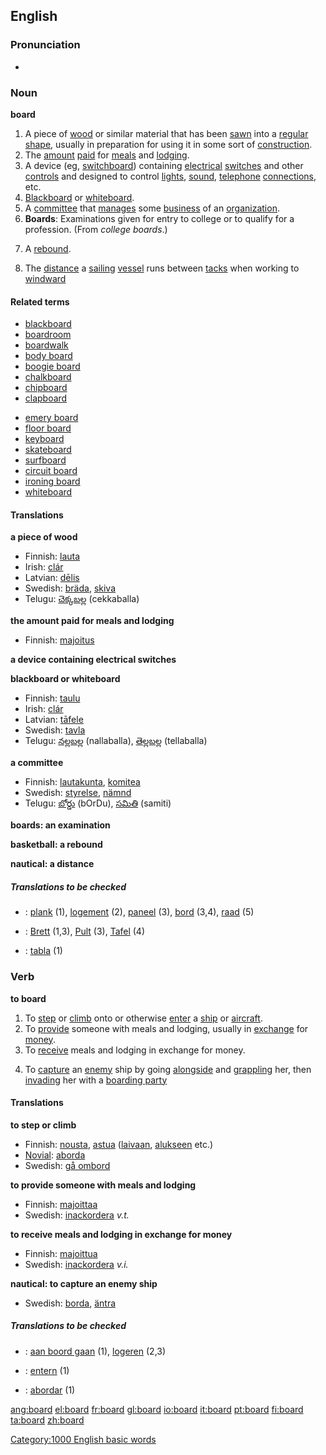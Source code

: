 ==English==

{{rank|opposite|vast|isn't|974|board|associated|worse|safe}}

===Pronunciation===
*{{audio|en-us-board.ogg|Audio US}}

===Noun===
'''board'''

# A piece of [[wood]] or similar material that has been [[sawn]] into a [[regular]] [[shape]], usually in preparation for using it in some sort of [[construction]].
# The [[amount]] [[paid]] for [[meal]]s and [[lodging]].
# A device (eg, [[switchboard]]) containing [[electrical]] [[switch]]es and other [[control]]s and designed to control [[light]]s, [[sound]], [[telephone]] [[connection]]s, etc.
# [[Blackboard]] or [[whiteboard]].
# A [[committee]] that [[manage]]s some [[business]] of an [[organization]].
# '''Boards''': Examinations given for entry to college or to qualify for a profession.  (From ''college boards''.)
# {{cattag2|Basketball|Colloquial}} A [[rebound]].
# {{nautical}} The [[distance]] a [[sailing]] [[vessel]] runs between [[tack]]s when working to [[windward]]

====Related terms====
{{top}}
*[[blackboard]]
*[[boardroom]]
*[[boardwalk]]
*[[body board]]<!-- maybe also hyphenated and/or 1-word versions -->
*[[boogie board]]<!-- maybe also hyphenated and/or 1-word versions -->
*[[chalkboard]]
*[[chipboard]]
*[[clapboard]]
{{mid}}
*[[emery board]]
*[[floor board]]<!-- maybe also hyphenated and/or 1-word versions -->
*[[keyboard]]
*[[skateboard]]
*[[surfboard]]
*[[circuit board]]
*[[ironing board]]
*[[whiteboard]]
{{bottom}}

====Translations====
'''a piece of wood'''
{{top}}
*Finnish: [[lauta]]
*Irish: [[clár]]
*Latvian: [[dēlis]] {{m}}
*Swedish: [[bräda]], [[skiva]]
*Telugu: [[చెక్కబల్ల]] (cekkaballa)
{{bottom}}

'''the amount paid for meals and lodging'''
{{top}}
*Finnish: [[majoitus]]
{{bottom}}

'''a device containing electrical switches'''
{{top}}
{{bottom}}

'''blackboard or whiteboard'''
{{top}}
*Finnish: [[taulu]]
*Irish: [[clár]]
*Latvian: [[tāfele]] {{f}}
*Swedish: [[tavla]]
*Telugu: [[నల్లబల్ల]] (nallaballa), [[తెల్లబల్ల]] (tellaballa)
{{bottom}}

'''a committee'''
{{top}}
*Finnish: [[lautakunta]], [[komitea]]
*Swedish: [[styrelse]], [[nämnd]]
*Telugu: [[బోర్డు]] (bOrDu), [[సమితి]] (samiti)
{{bottom}}

'''boards: an examination'''
{{top}}
{{bottom}}

'''basketball: a rebound'''
{{top}}
{{bottom}}

'''nautical: a distance'''
{{top}}
{{bottom}}

=====Translations to be checked=====
{{checktrans}}
*{{ttbc|Dutch}}: [[plank]] {{f}} (1), [[logement]] {{n}} (2), [[paneel]] {{n}}    (3), [[bord]] {{n}} (3,4), [[raad]] {{m}} (5)
*{{ttbc|German}}: [[Brett]] {{n}} (1,3), [[Pult]] {{n}} (3), [[Tafel]] {{f}} (4)
*{{ttbc|Spanish}}: [[tabla]] (1)

===Verb===
'''to board'''

# To [[step]] or [[climb]] onto or otherwise [[enter]] a [[ship]] or [[aircraft]].
# To [[provide]] someone with meals and lodging, usually in [[exchange]] for [[money]].
# To [[receive]] meals and lodging in exchange for money.
#{{nautical}} To [[capture]] an [[enemy]] ship by going [[alongside]] and [[grappling]] her, then [[invading]] her with a [[boarding party]]

====Translations====
'''to step or climb'''
{{top}}
*Finnish: [[nousta]], [[astua]] ([[laiva]]an, [[alus|alukseen]] etc.)
*[[Novial]]: [[aborda]]
*Swedish: [[gå ombord]]
{{bottom}}

'''to provide someone with meals and lodging'''
{{top}}
*Finnish: [[majoittaa]]
*Swedish: [[inackordera]] ''v.t.''
{{bottom}}

'''to receive meals and lodging in exchange for money'''
{{top}}
*Finnish: [[majoittua]]
*Swedish: [[inackordera]] ''v.i.''
{{bottom}}

'''nautical: to capture an enemy ship'''
{{top}}
*Swedish: [[borda]], [[äntra]]
{{bottom}}

=====Translations to be checked=====
{{checktrans}}
*{{ttbc|Dutch}}: [[aan boord gaan]] (1), [[logeren]] (2,3)
*{{ttbc|German}}: [[entern]] (1)
*{{ttbc|Spanish}}: [[abordar]] (1)

[[Category:1000 English basic words]]

[[ang:board]]
[[el:board]]
[[fr:board]]
[[gl:board]]
[[io:board]]
[[it:board]]
[[pt:board]]
[[fi:board]]
[[ta:board]]
[[zh:board]]